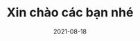 ---
title: Xin chào các bạn nhé 
date: '2021-08-18'
tags: []
draft: false
summary: Post đầu tiên hehe
images: []
layout: PostLayout
---